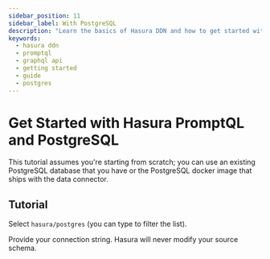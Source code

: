 ```yaml
---
sidebar_position: 11
sidebar_label: With PostgreSQL
description: "Learn the basics of Hasura DDN and how to get started with a Postgres database."
keywords:
  - hasura ddn
  - promptql
  - graphql api
  - getting started
  - guide
  - postgres
---
```



# Get Started with Hasura PromptQL and PostgreSQL

<BoilerplateOverview dataSourceName="PostgreSQL" time="twenty" />

This tutorial assumes you're starting from scratch; you can use an existing PostgreSQL database that you have or the
PostgreSQL docker image that ships with the data connector.

<Prereqs />

## Tutorial

<BoilerplateInit />

Select `hasura/postgres` (you can type to filter the list).

Provide your connection string. Hasura will never modify your source schema.

<BoilerplateDx />

<BoilerplateSummary dataSourceName="PostgreSQL" connectorPath="postgresql" />
